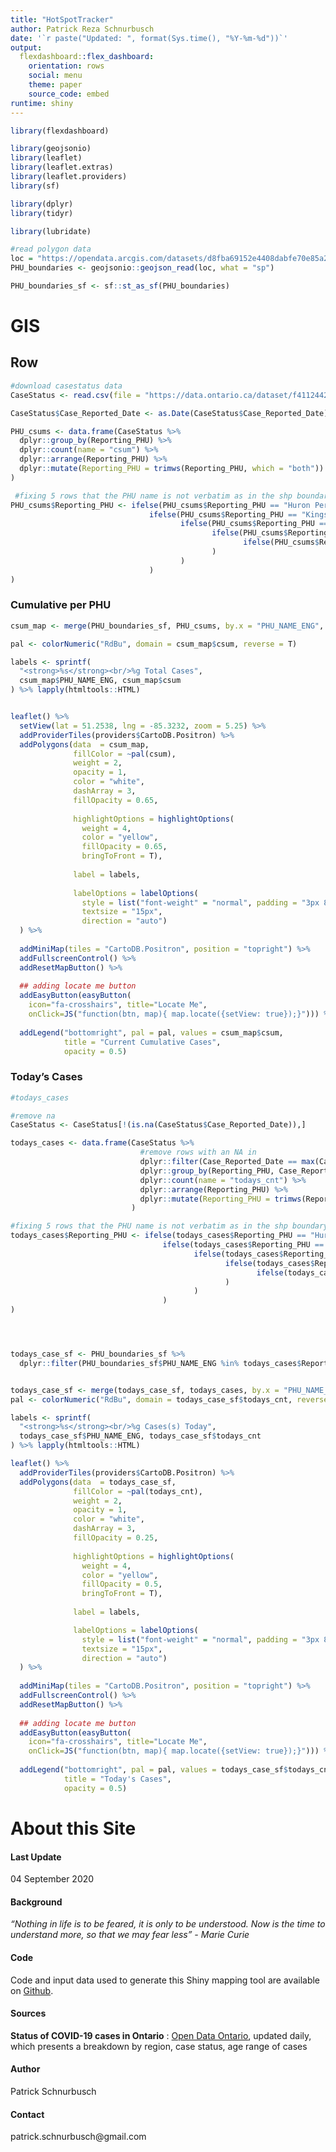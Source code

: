 ---
title: "HotSpotTracker"
author: Patrick Reza Schnurbusch 
date: '`r paste("Updated: ", format(Sys.time(), "%Y-%m-%d"))`'
output: 
  flexdashboard::flex_dashboard:
    orientation: rows
    social: menu
    theme: paper
    source_code: embed
runtime: shiny
---

```{r setup, include=FALSE}
library(flexdashboard)

library(geojsonio)
library(leaflet)
library(leaflet.extras)
library(leaflet.providers)
library(sf)

library(dplyr)
library(tidyr)

library(lubridate)

#read polygon data 
loc = "https://opendata.arcgis.com/datasets/d8fba69152e4408dabfe70e85a2688d2_44.geojson"
PHU_boundaries <- geojsonio::geojson_read(loc, what = "sp")

PHU_boundaries_sf <- sf::st_as_sf(PHU_boundaries)
```

GIS
===================================== 
Row {.tabset .tabset-fade}
-------------------------------------

```{r}
#download casestatus data 
CaseStatus <- read.csv(file = "https://data.ontario.ca/dataset/f4112442-bdc8-45d2-be3c-12efae72fb27/resource/455fd63b-603d-4608-8216-7d8647f43350/download/conposcovidloc.csv")
```


```{r}
CaseStatus$Case_Reported_Date <- as.Date(CaseStatus$Case_Reported_Date)

PHU_csums <- data.frame(CaseStatus %>% 
  dplyr::group_by(Reporting_PHU) %>% 
  dplyr::count(name = "csum") %>% 
  dplyr::arrange(Reporting_PHU) %>% 
  dplyr::mutate(Reporting_PHU = trimws(Reporting_PHU, which = "both"))
)

 #fixing 5 rows that the PHU name is not verbatim as in the shp boundary file 
PHU_csums$Reporting_PHU <- ifelse(PHU_csums$Reporting_PHU == "Huron Perth District Health Unit", "Huron Perth Health Unit", 
                               ifelse(PHU_csums$Reporting_PHU == "Kingston, Frontenac and Lennox & Addington Public Health", "Kingston, Frontenac and Lennox and Addington Health Unit",
                                      ifelse(PHU_csums$Reporting_PHU == "Sudbury & District Health Unit", "Sudbury and District Health Unit", 
                                             ifelse(PHU_csums$Reporting_PHU == "Wellington-Dufferin-Guelph Public Health", "Wellington-Dufferin-Guelph Health Unit", 
                                                    ifelse(PHU_csums$Reporting_PHU == "York Region Public Health Services", "York Region Public Health", PHU_csums$Reporting_PHU)
                                             )
                                      )
                               )
)
```


### <b> Cumulative per PHU </b> 
```{r}
csum_map <- merge(PHU_boundaries_sf, PHU_csums, by.x = "PHU_NAME_ENG", by.y = "Reporting_PHU" )

pal <- colorNumeric("RdBu", domain = csum_map$csum, reverse = T)

labels <- sprintf(
  "<strong>%s</strong><br/>%g Total Cases",
  csum_map$PHU_NAME_ENG, csum_map$csum
) %>% lapply(htmltools::HTML)


leaflet() %>% 
  setView(lat = 51.2538, lng = -85.3232, zoom = 5.25) %>%
  addProviderTiles(providers$CartoDB.Positron) %>% 
  addPolygons(data  = csum_map,
              fillColor = ~pal(csum), 
              weight = 2, 
              opacity = 1, 
              color = "white", 
              dashArray = 3, 
              fillOpacity = 0.65, 
              
              highlightOptions = highlightOptions(
                weight = 4, 
                color = "yellow", 
                fillOpacity = 0.65, 
                bringToFront = T), 
              
              label = labels,
              
              labelOptions = labelOptions(
                style = list("font-weight" = "normal", padding = "3px 8px"),
                textsize = "15px",
                direction = "auto")
  ) %>%
  
  addMiniMap(tiles = "CartoDB.Positron", position = "topright") %>% 
  addFullscreenControl() %>% 
  addResetMapButton() %>% 
  
  ## adding locate me button 
  addEasyButton(easyButton(
    icon="fa-crosshairs", title="Locate Me",
    onClick=JS("function(btn, map){ map.locate({setView: true});}"))) %>% 
  
  addLegend("bottomright", pal = pal, values = csum_map$csum, 
            title = "Current Cumulative Cases", 
            opacity = 0.5)
```

### <b> Today's Cases </b> 

```{r}
#todays_cases 

#remove na 
CaseStatus <- CaseStatus[!(is.na(CaseStatus$Case_Reported_Date)),]

todays_cases <- data.frame(CaseStatus %>% 
                             #remove rows with an NA in 
                             dplyr::filter(Case_Reported_Date == max(Case_Reported_Date)) %>% 
                             dplyr::group_by(Reporting_PHU, Case_Reported_Date) %>% 
                             dplyr::count(name = "todays_cnt") %>% 
                             dplyr::arrange(Reporting_PHU) %>% 
                             dplyr::mutate(Reporting_PHU = trimws(Reporting_PHU, which = "both"))
                           )

#fixing 5 rows that the PHU name is not verbatim as in the shp boundary file 
todays_cases$Reporting_PHU <- ifelse(todays_cases$Reporting_PHU == "Huron Perth District Health Unit", "Huron Perth Health Unit", 
                                  ifelse(todays_cases$Reporting_PHU == "Kingston, Frontenac and Lennox & Addington Public Health", "Kingston, Frontenac and Lennox and Addington Health Unit",
                                         ifelse(todays_cases$Reporting_PHU == "Sudbury & District Health Unit", "Sudbury and District Health Unit", 
                                                ifelse(todays_cases$Reporting_PHU == "Wellington-Dufferin-Guelph Public Health", "Wellington-Dufferin-Guelph Health Unit", 
                                                       ifelse(todays_cases$Reporting_PHU == "York Region Public Health Services", "York Region Public Health", todays_cases$Reporting_PHU)
                                                )
                                         )
                                  )
)




todays_case_sf <- PHU_boundaries_sf %>% 
  dplyr::filter(PHU_boundaries_sf$PHU_NAME_ENG %in% todays_cases$Reporting_PHU)


todays_case_sf <- merge(todays_case_sf, todays_cases, by.x = "PHU_NAME_ENG", by.y = "Reporting_PHU" )
pal <- colorNumeric("RdBu", domain = todays_case_sf$todays_cnt, reverse = T)

labels <- sprintf(
  "<strong>%s</strong><br/>%g Cases(s) Today",
  todays_case_sf$PHU_NAME_ENG, todays_case_sf$todays_cnt
) %>% lapply(htmltools::HTML)

leaflet() %>% 
  addProviderTiles(providers$CartoDB.Positron) %>% 
  addPolygons(data  = todays_case_sf,
              fillColor = ~pal(todays_cnt), 
              weight = 2, 
              opacity = 1, 
              color = "white", 
              dashArray = 3, 
              fillOpacity = 0.25, 
              
              highlightOptions = highlightOptions(
                weight = 4, 
                color = "yellow", 
                fillOpacity = 0.5, 
                bringToFront = T), 
              
              label = labels,

              labelOptions = labelOptions(
                style = list("font-weight" = "normal", padding = "3px 8px"),
                textsize = "15px",
                direction = "auto")
  ) %>%
  
  addMiniMap(tiles = "CartoDB.Positron", position = "topright") %>% 
  addFullscreenControl() %>% 
  addResetMapButton() %>% 
  
  ## adding locate me button 
  addEasyButton(easyButton(
    icon="fa-crosshairs", title="Locate Me",
    onClick=JS("function(btn, map){ map.locate({setView: true});}"))) %>% 
  
  addLegend("bottomright", pal = pal, values = todays_case_sf$todays_cnt, 
            title = "Today's Cases", 
            opacity = 0.5)
```

About this Site
===================================== 

#### Last Update  

04 September 2020 

#### Background
*"Nothing in life is to be feared, it is only to be understood. Now is the time to understand more, so that we may fear less" - Marie Curie*  


#### Code
Code and input data used to generate this Shiny mapping tool are available on [Github](https://github.com/Erebus54/OntarioCovid19TrackerDashboard/tree/master/HotSpotTracker).

#### Sources 

**Status of COVID-19 cases in Ontario** : [Open Data Ontario](https://data.ontario.ca/dataset/status-of-covid-19-cases-in-ontario), updated daily, which presents a breakdown by region, case status, age range of cases 


#### Author 
Patrick Schnurbusch 

#### <b> Contact </b> 

patrick.schnurbusch@gmail.com
